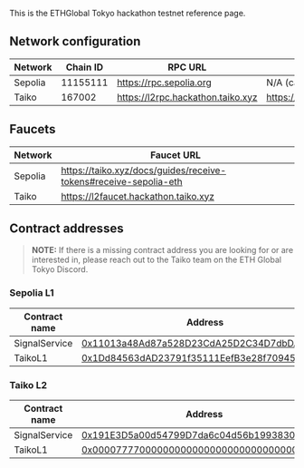 This is the ETHGlobal Tokyo hackathon testnet reference page.

## Network configuration

| Network | Chain ID | RPC URL                           | WS URL                           | Symbol | Block Explorer URL                     |
| ------- | -------- | --------------------------------- | -------------------------------- | ------ | -------------------------------------- |
| Sepolia | 11155111 | https://rpc.sepolia.org           | N/A (can try Alchemy or Infura)  | ETH    | https://sepolia.etherscan.io/          |
| Taiko   | 167002   | https://l2rpc.hackathon.taiko.xyz | https://l2ws.hackathon.taiko.xyz | ETH    | https://l2explorer.hackathon.taiko.xyz |

## Faucets

| Network | Faucet URL                                                       |
| ------- | ---------------------------------------------------------------- |
| Sepolia | https://taiko.xyz/docs/guides/receive-tokens#receive-sepolia-eth |
| Taiko   | https://l2faucet.hackathon.taiko.xyz                             |

## Contract addresses

> **NOTE:** If there is a missing contract address you are looking for or are interested in, please reach out to the Taiko team on the ETH Global Tokyo Discord.

### Sepolia L1

| Contract name | Address                                                                                                                       |
| ------------- | ----------------------------------------------------------------------------------------------------------------------------- |
| SignalService | [0x11013a48Ad87a528D23CdA25D2C34D7dbDA6b46b](https://sepolia.etherscan.io/address/0x11013a48Ad87a528D23CdA25D2C34D7dbDA6b46b) |
| TaikoL1       | [0x1Dd84563dAD23791f35111EefB3e28f709451526](https://sepolia.etherscan.io/address/0x1Dd84563dAD23791f35111EefB3e28f709451526) |

### Taiko L2

| Contract name | Address                                                                                                                                 |
| ------------- | --------------------------------------------------------------------------------------------------------------------------------------- |
| SignalService | [0x191E3D5a00d54799D7da6c04d56b19938304c312](https://l2explorer.hackathon.taiko.xyz/address/0x191E3D5a00d54799D7da6c04d56b19938304c312) |
| TaikoL1       | [0x0000777700000000000000000000000000000001](https://l2explorer.hackathon.taiko.xyz/address/0x0000777700000000000000000000000000000001) |
